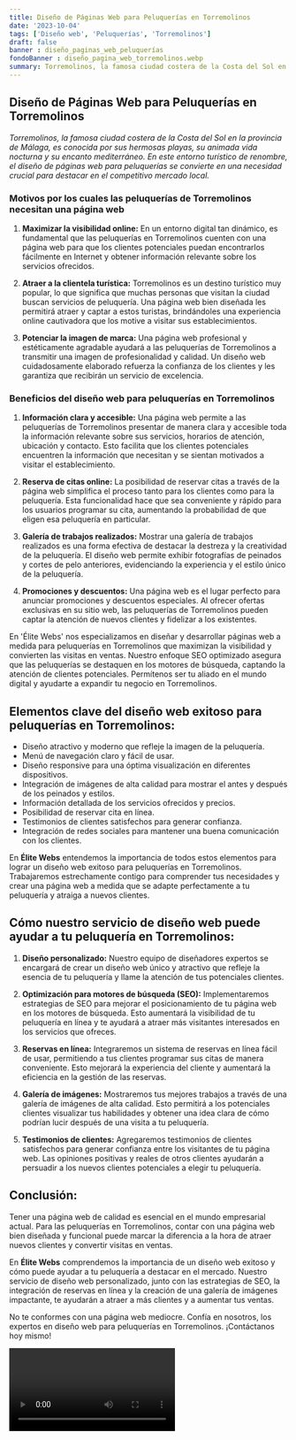 ```yaml
---
title: Diseño de Páginas Web para Peluquerías en Torremolinos
date: '2023-10-04'
tags: ['Diseño web', 'Peluquerías', 'Torremolinos']
draft: false
banner : diseño_paginas_web_peluquerías
fondoBanner : diseño_pagina_web_torremolinos.webp
summary: Torremolinos, la famosa ciudad costera de la Costa del Sol en la provincia de Málaga, es conocida por sus hermosas playas, su animada vida nocturna y su encanto mediterráneo. En este entorno turístico de renombre, el diseño de páginas web para peluquerías se convierte en una necesidad crucial para destacar en el competitivo mercado local.
---
```


## **Diseño de Páginas Web para Peluquerías en Torremolinos**

*Torremolinos, la famosa ciudad costera de la Costa del Sol en la provincia de Málaga, es conocida por sus hermosas playas, su animada vida nocturna y su encanto mediterráneo. En este entorno turístico de renombre, el diseño de páginas web para peluquerías se convierte en una necesidad crucial para destacar en el competitivo mercado local.*

### **Motivos por los cuales las peluquerías de Torremolinos necesitan una página web**

1. **Maximizar la visibilidad online:** En un entorno digital tan dinámico, es fundamental que las peluquerías en Torremolinos cuenten con una página web para que los clientes potenciales puedan encontrarlos fácilmente en Internet y obtener información relevante sobre los servicios ofrecidos.

2. **Atraer a la clientela turística:** Torremolinos es un destino turístico muy popular, lo que significa que muchas personas que visitan la ciudad buscan servicios de peluquería. Una página web bien diseñada les permitirá atraer y captar a estos turistas, brindándoles una experiencia online cautivadora que los motive a visitar sus establecimientos.

3. **Potenciar la imagen de marca:** Una página web profesional y estéticamente agradable ayudará a las peluquerías de Torremolinos a transmitir una imagen de profesionalidad y calidad. Un diseño web cuidadosamente elaborado refuerza la confianza de los clientes y les garantiza que recibirán un servicio de excelencia.

### **Beneficios del diseño web para peluquerías en Torremolinos**

1. **Información clara y accesible:** Una página web permite a las peluquerías de Torremolinos presentar de manera clara y accesible toda la información relevante sobre sus servicios, horarios de atención, ubicación y contacto. Esto facilita que los clientes potenciales encuentren la información que necesitan y se sientan motivados a visitar el establecimiento.

2. **Reserva de citas online:** La posibilidad de reservar citas a través de la página web simplifica el proceso tanto para los clientes como para la peluquería. Esta funcionalidad hace que sea conveniente y rápido para los usuarios programar su cita, aumentando la probabilidad de que eligen esa peluquería en particular.

3. **Galería de trabajos realizados:** Mostrar una galería de trabajos realizados es una forma efectiva de destacar la destreza y la creatividad de la peluquería. El diseño web permite exhibir fotografías de peinados y cortes de pelo anteriores, evidenciando la experiencia y el estilo único de la peluquería.

4. **Promociones y descuentos:** Una página web es el lugar perfecto para anunciar promociones y descuentos especiales. Al ofrecer ofertas exclusivas en su sitio web, las peluquerías de Torremolinos pueden captar la atención de nuevos clientes y fidelizar a los existentes.

En 'Élite Webs' nos especializamos en diseñar y desarrollar páginas web a medida para peluquerías en Torremolinos que maximizan la visibilidad y convierten las visitas en ventas. Nuestro enfoque SEO optimizado asegura que las peluquerías se destaquen en los motores de búsqueda, captando la atención de clientes potenciales. Permítenos ser tu aliado en el mundo digital y ayudarte a expandir tu negocio en Torremolinos.

<GifSeo />

<Cta />

## Elementos clave del diseño web exitoso para peluquerías en Torremolinos:

- Diseño atractivo y moderno que refleje la imagen de la peluquería.
- Menú de navegación claro y fácil de usar.
- Diseño responsive para una óptima visualización en diferentes dispositivos.
- Integración de imágenes de alta calidad para mostrar el antes y después de los peinados y estilos.
- Información detallada de los servicios ofrecidos y precios.
- Posibilidad de reservar cita en línea.
- Testimonios de clientes satisfechos para generar confianza.
- Integración de redes sociales para mantener una buena comunicación con los clientes.

En **Élite Webs** entendemos la importancia de todos estos elementos para lograr un diseño web exitoso para peluquerías en Torremolinos. Trabajaremos estrechamente contigo para comprender tus necesidades y crear una página web a medida que se adapte perfectamente a tu peluquería y atraiga a nuevos clientes.

## Cómo nuestro servicio de diseño web puede ayudar a tu peluquería en Torremolinos:

1. **Diseño personalizado:** Nuestro equipo de diseñadores expertos se encargará de crear un diseño web único y atractivo que refleje la esencia de tu peluquería y llame la atención de tus potenciales clientes.

2. **Optimización para motores de búsqueda (SEO):** Implementaremos estrategias de SEO para mejorar el posicionamiento de tu página web en los motores de búsqueda. Esto aumentará la visibilidad de tu peluquería en línea y te ayudará a atraer más visitantes interesados en los servicios que ofreces.

3. **Reservas en línea:** Integraremos un sistema de reservas en línea fácil de usar, permitiendo a tus clientes programar sus citas de manera conveniente. Esto mejorará la experiencia del cliente y aumentará la eficiencia en la gestión de las reservas.

4. **Galería de imágenes:** Mostraremos tus mejores trabajos a través de una galería de imágenes de alta calidad. Esto permitirá a los potenciales clientes visualizar tus habilidades y obtener una idea clara de cómo podrían lucir después de una visita a tu peluquería.

5. **Testimonios de clientes:** Agregaremos testimonios de clientes satisfechos para generar confianza entre los visitantes de tu página web. Las opiniones positivas y reales de otros clientes ayudarán a persuadir a los nuevos clientes potenciales a elegir tu peluquería.

## Conclusión:

Tener una página web de calidad es esencial en el mundo empresarial actual. Para las peluquerías en Torremolinos, contar con una página web bien diseñada y funcional puede marcar la diferencia a la hora de atraer nuevos clientes y convertir visitas en ventas.

En **Élite Webs** comprendemos la importancia de un diseño web exitoso y cómo puede ayudar a tu peluquería a destacar en el mercado. Nuestro servicio de diseño web personalizado, junto con las estrategias de SEO, la integración de reservas en línea y la creación de una galería de imágenes impactante, te ayudarán a atraer a más clientes y a aumentar tus ventas.

No te conformes con una página web mediocre. Confía en nosotros, los expertos en diseño web para peluquerías en Torremolinos. ¡Contáctanos hoy mismo!

<Video />

<CtaBot job='Peluquerías' city='Torremolinos'/>

<Gmaps query='Torremolinos+españa+maps' />